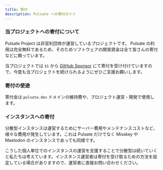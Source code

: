 ```yaml
---
title: 寄付
description: Pulsate への寄付ガイド
---
```


### 当プロジェクトへの寄付について

Pulsate Project は非営利団体が運営しているプロジェクトです。 Pulsate の利用は完全無料であるため、そのためソフトウェアの開発資金は全て皆さんの寄付などに頼っています。

当プロジェクトでは `$1` から [GitHub Sponsor](https://github.com/sponsors/pulsate-dev) にて寄付を受け付けていますので、今度も当プロジェクトを続けられるようにぜひご支援お願いします。

### 寄付の使途

寄付金は `pulsate.dev` ドメインの維持費や、プロジェクト運営・開発で使用します。

### インスタンスへの寄付

分散型インスタンスは運営するためにサーバー費用やメンテナンスコストなど、様々な費用が発生しています。これは Pulsate だけでなく Misskey や Mastodon のインスタンスであっても同様です。

こうした個人単位でのインスタンスの運営を支援することで分散型は続いていくと私たちは考えています。インスタンス運営者は寄付を受け取るための方法を設定している場合がありますので、運営者に直接お問い合わせください。
